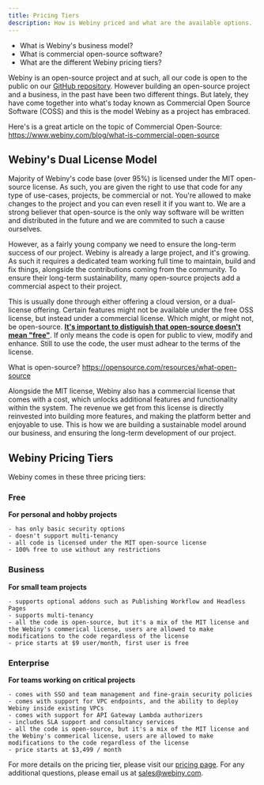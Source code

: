 ```yaml
---
title: Pricing Tiers
description: How is Webiny priced and what are the available options. 
---
```



<Alert type="success" title="WHAT YOU'LL LEARN">

- What is Webiny's business model?
- What is commercial open-source software?
- What are the different Webiny pricing tiers?

</Alert>

Webiny is an open-source project and at such, all our code is open to the public on our [GitHub repository](https://github.com/webiny/webiny-js). However building an open-source project and a business, in the past have been two different things. But lately, they have come together into what's today known as Commercial Open Source Software (COSS) and this is the model Webiny as a project has embraced. 

<Alert type="info" title="Want to learn more about COSS?">

Here's is a great article on the topic of Commercial Open-Source: 
https://www.webiny.com/blog/what-is-commercial-open-source

</Alert>

## Webiny's Dual License Model

Majority of Webiny's code base (over 95%) is licensed under the MIT open-source license. As such, you are given the right to use that code for any type of use-cases, projects, be commercial or not. You're allowed to make changes to the project and you can even resell it if you want to. We are a strong believer that open-source is the only way software will be written and distributed in the future and we are commited to such a cause ourselves.

However, as a fairly young company we need to ensure the long-term success of our project. Webiny is already a large project, and it's growing. As such it requires a dedicated team working full time to maintain, build and fix things, alongside the contributions coming from the community. To ensure their long-term sustainability, many open-source projects add a commercial aspect to their project. 

This is usually done through either offering a cloud version, or a dual-license offering. Certain features might not be available under the free OSS license, but instead under a commercial license. Which might, or might not, be open-source. <u>**It's important to distiguish that open-source doesn't mean "free"**</u>. If only means the code is open for public to view, modify and enhance. Still to use the code, the user must adhear to the terms of the license. 

<Alert type="info" title="Learn more about what it means to be open-source">

What is open-source? https://opensource.com/resources/what-open-source

</Alert>  


Alongside the MIT license, Webiny also has a commercial license that comes with a cost, which unlocks additional features and functionality within the system. The revenue we get from this license is directly reinvested into building more features, and making the platform better and enjoyable to use. This is how we are building a sustainable model around our business, and ensuring the long-term development of our project. 



## Webiny Pricing Tiers

Webiny comes in these three pricing tiers:
### Free
**For personal and hobby projects**

    - has only basic security options
    - doesn't support multi-tenancy
    - all code is licensed under the MIT open-source license
    - 100% free to use without any restrictions
### Business
**For small team projects**

    - supports optional addons such as Publishing Workflow and Headless Pages
    - supports multi-tenancy
    - all the code is open-source, but it's a mix of the MIT license and the Webiny's commerical license, users are allowed to make modifications to the code regardless of the license
    - price starts at $9 user/month, first user is free
### Enterprise
**For teams working on critical projects**

    - comes with SSO and team management and fine-grain security policies
    - comes with support for VPC endpoints, and the ability to deploy Webiny inside existing VPCs
    - comes with support for API Gateway Lambda authorizers
    - includes SLA support and consultancy services
    - all the code is open-source, but it's a mix of the MIT license and the Webiny's commerical license, users are allowed to make modifications to the code regardless of the license
    - price starts at $3,499 / month 

For more details on the pricing tier, please visit our [pricing page](https://www.webiny.com/pricing). For any additional questions, please email us at [sales@webiny.com](mailto:sales@webiny.com).







